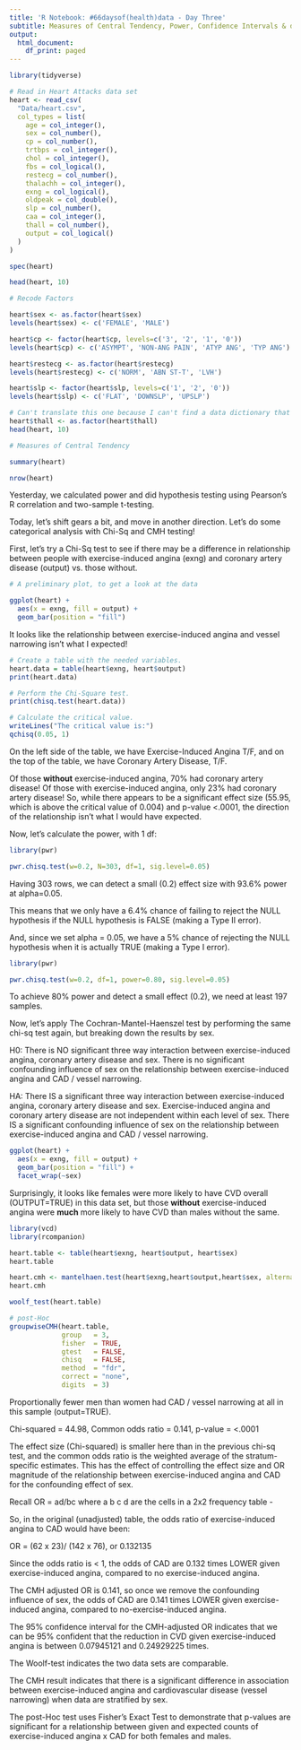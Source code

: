 ```yaml
---
title: 'R Notebook: #66daysof(health)data - Day Three'
subtitle: Measures of Central Tendency, Power, Confidence Intervals & doing Hypothesis Testing using the Cleveland Heart Attack Data
output:
  html_document:
    df_print: paged
---
```


```r
library(tidyverse)

# Read in Heart Attacks data set
heart <- read_csv(
  "Data/heart.csv", 
  col_types = list(
    age = col_integer(),
    sex = col_number(),
    cp = col_number(),
    trtbps = col_integer(),
    chol = col_integer(),
    fbs = col_logical(),
    restecg = col_number(),
    thalachh = col_integer(),
    exng = col_logical(),
    oldpeak = col_double(),
    slp = col_number(),
    caa = col_integer(),
    thall = col_number(),
    output = col_logical()
  )
)

spec(heart)
```
```r
head(heart, 10)
```

```r
# Recode Factors 

heart$sex <- as.factor(heart$sex)
levels(heart$sex) <- c('FEMALE', 'MALE')

heart$cp <- factor(heart$cp, levels=c('3', '2', '1', '0'))
levels(heart$cp) <- c('ASYMPT', 'NON-ANG PAIN', 'ATYP ANG', 'TYP ANG')

heart$restecg <- as.factor(heart$restecg)
levels(heart$restecg) <- c('NORM', 'ABN ST-T', 'LVH')

heart$slp <- factor(heart$slp, levels=c('1', '2', '0'))
levels(heart$slp) <- c('FLAT', 'DOWNSLP', 'UPSLP')

# Can't translate this one because I can't find a data dictionary that shows what these codes (0-3) mean
heart$thall <- as.factor(heart$thall)
head(heart, 10)

```

```r
# Measures of Central Tendency

summary(heart)
```
```r

nrow(heart)
```

Yesterday, we calculated power and did hypothesis testing using Pearson's R correlation and two-sample t-testing.  

Today, let's shift gears a bit, and move in another direction.  Let's do some categorical analysis with Chi-Sq and CMH testing!

First, let's try a Chi-Sq test to see if there may be a difference in relationship between people with exercise-induced angina (exng) and coronary artery disease (output) vs. those without.  

```r
# A preliminary plot, to get a look at the data

ggplot(heart) +
  aes(x = exng, fill = output) +
  geom_bar(position = "fill")


```


It looks like the relationship between exercise-induced angina and vessel narrowing isn't what I expected!

```r
# Create a table with the needed variables.
heart.data = table(heart$exng, heart$output) 
print(heart.data)

# Perform the Chi-Square test.
print(chisq.test(heart.data))

# Calculate the critical value.
writeLines("The critical value is:")
qchisq(0.05, 1)

```

On the left side of the table, we have Exercise-Induced Angina T/F, and on the top of the table, we have Coronary Artery Disease, T/F.  

Of those **without** exercise-induced angina, 70% had coronary artery disease!  Of those with exercise-induced angina, only 23% had coronary artery disease!  So, while there appears to be a significant effect size (55.95, which is above the critical value of 0.004) and p-value <.0001, the direction of the relationship isn't what I would have expected.

Now, let's calculate the power, with 1 df:


```r
library(pwr)

pwr.chisq.test(w=0.2, N=303, df=1, sig.level=0.05)
```

Having 303 rows, we can detect a small (0.2) effect size with 93.6% power at alpha=0.05.

This means that we only have a 6.4% chance of failing to reject the NULL hypothesis if the NULL hypothesis is FALSE (making a Type II error).

And, since we set alpha = 0.05, we have a 5% chance of rejecting the NULL hypothesis when it is actually TRUE (making a Type I error).

```r
library(pwr)

pwr.chisq.test(w=0.2, df=1, power=0.80, sig.level=0.05)
```
To achieve 80% power and detect a small effect (0.2), we need at least 197 samples.

Now, let's apply The Cochran-Mantel-Haenszel test by performing the same chi-sq test again, but breaking down the results by sex.

H0: There is NO significant three way interaction between exercise-induced angina, coronary artery disease and sex. There is no significant confounding influence of sex on the relationship between exercise-induced angina and CAD / vessel narrowing.

HA: There IS a significant three way interaction between exercise-induced angina, coronary artery disease and sex. Exercise-induced angina and coronary artery disease are not independent within each level of sex. There IS a significant confounding influence of sex on the relationship between exercise-induced angina and CAD / vessel narrowing.


```r

ggplot(heart) +
  aes(x = exng, fill = output) +
  geom_bar(position = "fill") + 
  facet_wrap(~sex)

```

Surprisingly, it looks like females were more likely to have CVD overall (OUTPUT=TRUE) in this data set, but those **without** exercise-induced angina were **much** more likely to have CVD than males without the same.

```r
library(vcd)
library(rcompanion)

heart.table <- table(heart$exng, heart$output, heart$sex)
heart.table

heart.cmh <- mantelhaen.test(heart$exng,heart$output,heart$sex, alternative = 'two.sided')
heart.cmh

woolf_test(heart.table)

# post-Hoc
groupwiseCMH(heart.table,
             group   = 3,
             fisher  = TRUE,
             gtest   = FALSE,
             chisq   = FALSE,
             method  = "fdr",
             correct = "none",
             digits  = 3)

```


Proportionally fewer men than women had CAD / vessel narrowing at all in this sample (output=TRUE).

Chi-squared = 44.98, Common odds ratio = 0.141, p-value = <.0001

The effect size (Chi-squared) is smaller here than in the previous chi-sq test, and the common odds ratio is the weighted average of the stratum-specific estimates.  This has the effect of controlling the effect size and OR magnitude of the relationship between exercise-induced angina and CAD for the confounding effect of sex.  

Recall OR = ad/bc where a b c d are the cells in a 2x2 frequency table - 

So, in the original (unadjusted) table, the odds ratio of exercise-induced angina to CAD would have been:

   OR = (62 x 23)/ (142 x 76), or 0.132135
   
Since the odds ratio is < 1, the odds of CAD are 0.132 times LOWER given exercise-induced angina, compared to no exercise-induced angina.

The CMH adjusted OR is 0.141, so once we remove the confounding influence of sex, the odds of CAD are 0.141 times LOWER given exercise-induced angina, compared to no-exercise-induced angina.

The 95% confidence interval for the CMH-adjusted OR indicates that we can be 95% confident that the reduction in CVD given exercise-induced angina is between 0.07945121 and 0.24929225 times.  

The Woolf-test indicates the two data sets are comparable.

The CMH result indicates that there is a significant difference in association between exercise-induced angina and cardiovascular disease (vessel narrowing) when data are stratified by sex.  

The post-Hoc test uses Fisher's Exact Test to demonstrate that p-values are significant for a relationship between given and expected counts of exercise-induced angina x CAD for both females and males.





